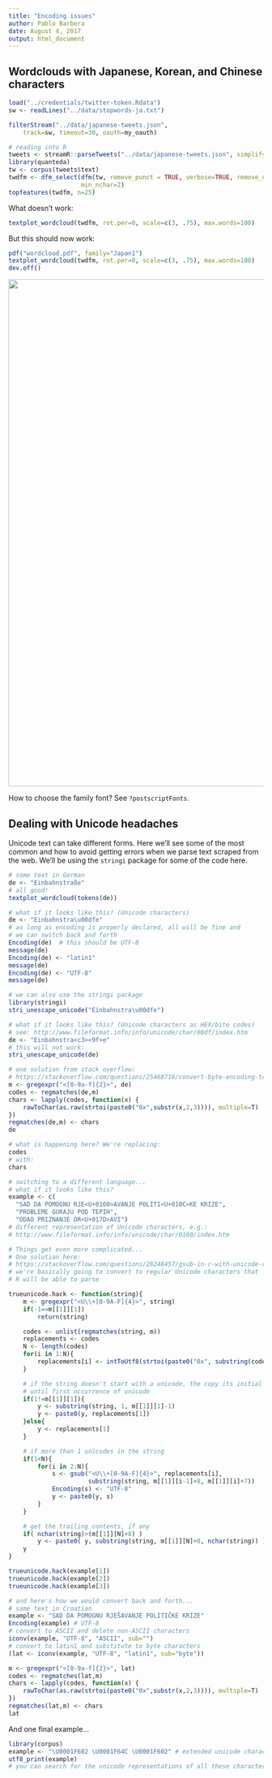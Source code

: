 ```yaml
---
title: "Encoding issues"
author: Pablo Barbera
date: August 4, 2017
output: html_document
---
```

  
## Wordclouds with Japanese, Korean, and Chinese characters
  
```r
load("../credentials/twitter-token.Rdata")
sw <- readLines("../data/stopwords-ja.txt")

filterStream("../data/japanese-tweets.json",
	track=sw, timeout=30, oauth=my_oauth)
````

```r
# reading into R
tweets <- streamR::parseTweets("../data/japanese-tweets.json", simplify=TRUE)
library(quanteda)
tw <- corpus(tweets$text)
twdfm <- dfm_select(dfm(tw, remove_punct = TRUE, verbose=TRUE, remove_url=TRUE),
                    min_nchar=2)
topfeatures(twdfm, n=25)

```

What doesn't work:

```r
textplot_wordcloud(twdfm, rot.per=0, scale=c(3, .75), max.words=100)
```

But this should now work:

```r
pdf("wordcloud.pdf", family="Japan1")
textplot_wordcloud(twdfm, rot.per=0, scale=c(3, .75), max.words=100)
dev.off()
```

<img src="wordcloud.pdf" width="1000" height="1000">

How to choose the family font? See `?postscriptFonts`.

## Dealing with Unicode headaches

Unicode text can take different forms. Here we'll see some of the most common and how to avoid getting errors when we parse text scraped from the web. We'll be using the `stringi` package for some of the code here.

```r
# some text in German
de <- "Einbahnstraße"
# all good!
textplot_wordcloud(tokens(de))

# what if it looks like this? (Unicode characters)
de <- "Einbahnstra\u00dfe"
# as long as encoding is properly declared, all will be fine and
# we can switch back and forth
Encoding(de)  # this should be UTF-8
message(de)
Encoding(de) <- "latin1"
message(de)
Encoding(de) <- "UTF-8"
message(de)

# we can also use the stringi package
library(stringi)
stri_unescape_unicode("Einbahnstra\u00dfe")

# what if it looks like this? (Unicode characters as HEX/bite codes)
# see: http://www.fileformat.info/info/unicode/char/00df/index.htm
de <- "Einbahnstra<c3><9f>e"
# this will not work:
stri_unescape_unicode(de)

# one solution from stack overflow:
# https://stackoverflow.com/questions/25468716/convert-byte-encoding-to-unicode
m <- gregexpr("<[0-9a-f]{2}>", de)
codes <- regmatches(de,m)
chars <- lapply(codes, function(x) {
    rawToChar(as.raw(strtoi(paste0("0x",substr(x,2,3)))), multiple=T)
})
regmatches(de,m) <- chars
de

# what is happening here? We're replacing:
codes
# with:
chars

# switching to a different language...
# what if it looks like this?
example <- c(
  "SAD DA POMOGNU RJE<U+0160>AVANJE POLITI<U+010C>KE KRIZE", 
  "PROBLEME GURAJU POD TEPIH", 
  "ODAO PRIZNANJE DR<U+017D>AVI")
# different representation of Unicode characters, e.g.:
# http://www.fileformat.info/info/unicode/char/0160/index.htm

# Things get even more complicated...
# One solution here:
# https://stackoverflow.com/questions/28248457/gsub-in-r-with-unicode-replacement-give-different-results-under-windows-compared
# we're basically going to convert to regular Unicode characters that
# R will be able to parse

trueunicode.hack <- function(string){
    m <- gregexpr("<U\\+[0-9A-F]{4}>", string)
    if(-1==m[[1]][1])
        return(string)

    codes <- unlist(regmatches(string, m))
    replacements <- codes
    N <- length(codes)
    for(i in 1:N){
        replacements[i] <- intToUtf8(strtoi(paste0("0x", substring(codes[i], 4, 7))))
    }

    # if the string doesn't start with a unicode, the copy its initial part
    # until first occurrence of unicode
    if(1!=m[[1]][1]){
        y <- substring(string, 1, m[[1]][1]-1)
        y <- paste0(y, replacements[1])
    }else{
        y <- replacements[1]
    }

    # if more than 1 unicodes in the string
    if(1<N){
        for(i in 2:N){
            s <- gsub("<U\\+[0-9A-F]{4}>", replacements[i], 
                      substring(string, m[[1]][i-1]+8, m[[1]][i]+7))
            Encoding(s) <- "UTF-8"
            y <- paste0(y, s)
        }
    }

    # get the trailing contents, if any
    if( nchar(string)>(m[[1]][N]+8) )
        y <- paste0( y, substring(string, m[[1]][N]+8, nchar(string)) )
    y
}

trueunicode.hack(example[1])
trueunicode.hack(example[2])
trueunicode.hack(example[3])

# and here's how we would convert back and forth...
# same text in Croatian
example <- "SAD DA POMOGNU RJEŠAVANJE POLITIČKE KRIZE"
Encoding(example) # UTF-8
# convert to ASCII and delete non-ASCII characters
iconv(example, "UTF-8", "ASCII", sub="")
# convert to latin1 and substitute to byte characters
(lat <- iconv(example, "UTF-8", "latin1", sub="byte"))

m <- gregexpr("<[0-9a-f]{2}>", lat)
codes <- regmatches(lat,m)
chars <- lapply(codes, function(x) {
    rawToChar(as.raw(strtoi(paste0("0x",substr(x,2,3)))), multiple=T)
})
regmatches(lat,m) <- chars
lat


```

And one final example...


```r
library(corpus)
example <- "\U0001F602 \U0001F64C \U0001F602" # extended unicode character
utf8_print(example)
# you can search for the unicode representations of all these characters online

```





